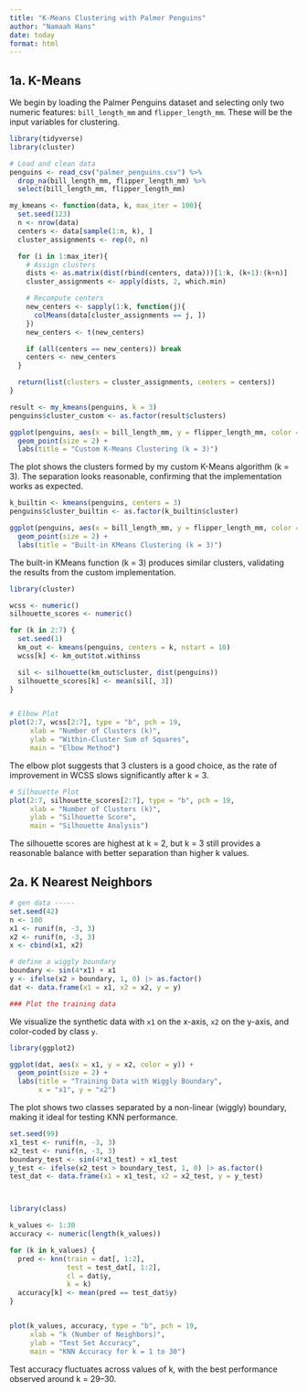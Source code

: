 ```yaml
---
title: "K-Means Clustering with Palmer Penguins"
author: "Namaah Hans"
date: today
format: html
---
```


## 1a. K-Means

We begin by loading the Palmer Penguins dataset and selecting only two numeric features: `bill_length_mm` and `flipper_length_mm`. These will be the input variables for clustering.

```r
library(tidyverse)
library(cluster)

# Load and clean data
penguins <- read_csv("palmer_penguins.csv") %>%
  drop_na(bill_length_mm, flipper_length_mm) %>%
  select(bill_length_mm, flipper_length_mm)

my_kmeans <- function(data, k, max_iter = 100){
  set.seed(123)
  n <- nrow(data)
  centers <- data[sample(1:n, k), ]
  cluster_assignments <- rep(0, n)

  for (i in 1:max_iter){
    # Assign clusters
    dists <- as.matrix(dist(rbind(centers, data)))[1:k, (k+1):(k+n)]
    cluster_assignments <- apply(dists, 2, which.min)

    # Recompute centers
    new_centers <- sapply(1:k, function(j){
      colMeans(data[cluster_assignments == j, ])
    })
    new_centers <- t(new_centers)

    if (all(centers == new_centers)) break
    centers <- new_centers
  }

  return(list(clusters = cluster_assignments, centers = centers))
}

result <- my_kmeans(penguins, k = 3)
penguins$cluster_custom <- as.factor(result$clusters)

ggplot(penguins, aes(x = bill_length_mm, y = flipper_length_mm, color = cluster_custom)) +
  geom_point(size = 2) +
  labs(title = "Custom K-Means Clustering (k = 3)")
```

The plot shows the clusters formed by my custom K-Means algorithm (k = 3). The separation looks reasonable, confirming that the implementation works as expected.

```r
k_builtin <- kmeans(penguins, centers = 3)
penguins$cluster_builtin <- as.factor(k_builtin$cluster)

ggplot(penguins, aes(x = bill_length_mm, y = flipper_length_mm, color = cluster_builtin)) +
  geom_point(size = 2) +
  labs(title = "Built-in KMeans Clustering (k = 3)")
```

The built-in KMeans function (k = 3) produces similar clusters, validating the results from the custom implementation.

```r
library(cluster)

wcss <- numeric()
silhouette_scores <- numeric()

for (k in 2:7) {
  set.seed(1)
  km_out <- kmeans(penguins, centers = k, nstart = 10)
  wcss[k] <- km_out$tot.withinss

  sil <- silhouette(km_out$cluster, dist(penguins))
  silhouette_scores[k] <- mean(sil[, 3])
}


# Elbow Plot
plot(2:7, wcss[2:7], type = "b", pch = 19,
     xlab = "Number of Clusters (k)",
     ylab = "Within-Cluster Sum of Squares",
     main = "Elbow Method")
```

The elbow plot suggests that 3 clusters is a good choice, as the rate of improvement in WCSS slows significantly after k = 3.

```r
# Silhouette Plot
plot(2:7, silhouette_scores[2:7], type = "b", pch = 19,
     xlab = "Number of Clusters (k)",
     ylab = "Silhouette Score",
     main = "Silhouette Analysis")

```

The silhouette scores are highest at k = 2, but k = 3 still provides a reasonable balance with better separation than higher k values.


## 2a. K Nearest Neighbors

```r
# gen data -----
set.seed(42)
n <- 100
x1 <- runif(n, -3, 3)
x2 <- runif(n, -3, 3)
x <- cbind(x1, x2)

# define a wiggly boundary
boundary <- sin(4*x1) + x1
y <- ifelse(x2 > boundary, 1, 0) |> as.factor()
dat <- data.frame(x1 = x1, x2 = x2, y = y)

### Plot the training data
```
We visualize the synthetic data with `x1` on the x-axis, `x2` on the y-axis, and color-coded by class `y`.

```r
library(ggplot2)

ggplot(dat, aes(x = x1, y = x2, color = y)) +
  geom_point(size = 2) +
  labs(title = "Training Data with Wiggly Boundary",
       x = "x1", y = "x2")
```

The plot shows two classes separated by a non-linear (wiggly) boundary, making it ideal for testing KNN performance.

```r
set.seed(99)
x1_test <- runif(n, -3, 3)
x2_test <- runif(n, -3, 3)
boundary_test <- sin(4*x1_test) + x1_test
y_test <- ifelse(x2_test > boundary_test, 1, 0) |> as.factor()
test_dat <- data.frame(x1 = x1_test, x2 = x2_test, y = y_test)



library(class)

k_values <- 1:30
accuracy <- numeric(length(k_values))

for (k in k_values) {
  pred <- knn(train = dat[, 1:2],
              test = test_dat[, 1:2],
              cl = dat$y,
              k = k)
  accuracy[k] <- mean(pred == test_dat$y)
}


plot(k_values, accuracy, type = "b", pch = 19,
     xlab = "k (Number of Neighbors)",
     ylab = "Test Set Accuracy",
     main = "KNN Accuracy for k = 1 to 30")

```
Test accuracy fluctuates across values of k, with the best performance observed around k = 29–30.